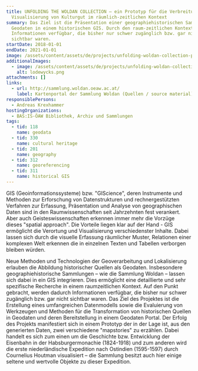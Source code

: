 ```yaml
---
title: UNFOLDING THE WOLDAN COLLECTION – ein Prototyp für die Verbreitung und
  Visualisierung von Kulturgut im räumlich-zeitlichen Kontext
summary: Das Ziel ist die Präsentation einer geographiehistorischen Sammlung als
  Geodaten in einem historischen GIS. Durch den raum-zeitlichen Kontext werden
  Informationen verfügbar, die bisher nur schwer zugänglich bzw. gar nicht
  sichtbar waren.
startDate: 2018-01-01
endDate: 2021-01-01
image: /assets/content/assets/de/projects/unfolding-woldan-collection-prototype-dissemination-and-visualization-cultural-heritage-spatial/uwc_image.png
additionalImages:
  - image: /assets/content/assets/de/projects/unfolding-woldan-collection-prototype-dissemination-and-visualization-cultural-heritage-spatial/additionalImages/lodewycks.png
    alt: lodewycks.png
attachments: []
links:
  - url: http://sammlung.woldan.oeaw.ac.at/
    label: Kartenportal der Sammlung Woldan (Quellen / source material)
responsiblePersons:
  - Andreas Krexhammer
hostingOrganizations:
  - BAS:IS-ÖAW Bibliothek, Archiv und Sammlungen
tags:
  - tid: 118
    name: geodata
  - tid: 330
    name: cultural heritage
  - tid: 201
    name: geography
  - tid: 312
    name: georeferencing
  - tid: 311
    name: historical GIS
---
```

GIS (Geoinformationssysteme) bzw. "GIScience", deren Instrumente und Methoden zur Erforschung von Datenstrukturen und rechnergestützten Verfahren zur Erfassung, Präsentation und Analyse von geographischen Daten sind in den Raumwissenschaften seit Jahrzehnten fest verankert. Aber auch Geisteswissenschaften erkennen immer mehr die Vorzüge dieses "spatial approach". Die Vorteile liegen klar auf der Hand - GIS ermöglicht die Verortung und Visualisierung verschiedenster Inhalte. Dabei lassen sich durch die visuelle Erfassung räumlicher Muster, Relationen einer komplexen Welt erkennen die in einzelnen Texten und Tabellen verborgen bleiben würden.

Neue Methoden und Technologien der Geoverarbeitung und Lokalisierung erlauben die Abbildung historischer Quellen als Geodaten. Insbesondere geographiehistorische Sammlungen – wie die Sammlung Woldan – lassen sich dabei in ein GIS integrieren. Dies ermöglicht eine detaillierte und sehr spezifische Recherche in einem raumzeitlichen Kontext. Auf den Punkt gebracht, werden dadurch Informationen verfügbar, die bisher nur schwer zugänglich bzw. gar nicht sichtbar waren. Das Ziel des Projektes ist die Erstellung eines umfangreichen Datenmodells sowie die Evaluierung von Werkzeugen und Methoden für die Transformation von historischen Quellen in Geodaten und deren Bereitstellung in einem Geodaten Portal. Der Erfolg des Projekts manifestiert sich in einem Prototyp der in der Lage ist, aus den generierten Daten, zwei verschiedene "mapstories" zu erzählen. Dabei handelt es sich zum einen um die Geschichte bzw. Entwicklung der Eisenbahn in der Habsburgermonachie (1824-1918) und zum anderen wird die erste niederländische Expedition nach Ostindien (1595-1597) durch Cournelius Houtman visualisiert – die Sammlung besitzt auch hier einige seltene und wertvolle Objekte zu dieser Expedition.
